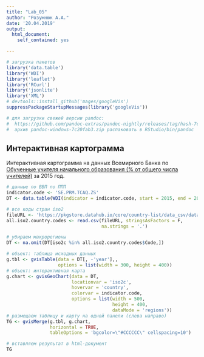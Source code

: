 ---
title: "Lab_05"
author: "Розумнюк А.А."
date: '20.04.2019'
output:
  html_document:
    self_contained: yes

---

```{r setup, warning = F, message = F}
# загрузка пакетов
library('data.table')
library('WDI')
library('leaflet')
library('RCurl') 
library('jsonlite') 
library('XML') 
# devtools::install_github('mages/googleVis')
suppressPackageStartupMessages(library('googleVis'))

# для загрузки свежей версии pandoc:
#  https://github.com/pandoc-extras/pandoc-nightly/releases/tag/hash-7c20fab3
#  архив pandoc-windows-7c20fab3.zip распаковать в RStudio/bin/pandoc
```


## Интерактивная картограмма  

Интерактивная картограмма на данных Всемирного Банка по [Обученные учителя начального образования (% от общего числа учителей)](https://data.worldbank.org/indicator/SE.PRM.TCAQ.ZS) за 2015 год.     

```{r Интерактивная картограмма, results = 'asis', cashe = T}
# данные по ВВП по ППП
indicator.code <- 'SE.PRM.TCAQ.ZS'
DT <- data.table(WDI(indicator = indicator.code, start = 2015, end = 2015))

# все коды стран iso2
fileURL <- 'https://pkgstore.datahub.io/core/country-list/data_csv/data/d7c9d7cfb42cb69f4422dec222dbbaa8/data_csv.csv'
all.iso2.country.codes <- read.csv(fileURL, stringsAsFactors = F, 
                                   na.strings = '.')

# убираем макрорегионы
DT <- na.omit(DT[iso2c %in% all.iso2.country.codes$Code,])

# объект: таблица исходных данных
g.tbl <- gvisTable(data = DT[, -'year'],, 
                   options = list(width = 300, height = 400))
# объект: интерактивная карта
g.chart <- gvisGeoChart(data = DT, 
                        locationvar = 'iso2c', 
                        hovervar = 'country',
                        colorvar = indicator.code, 
                        options = list(width = 500, 
                                       height = 400, 
                                       dataMode = 'regions'))
# размещаем таблицу и карту на одной панели (слева направо)
TG <- gvisMerge(g.tbl, g.chart, 
                horizontal = TRUE, 
                tableOptions = 'bgcolor=\"#CCCCCC\" cellspacing=10')

# вставляем результат в html-документ
TG

```